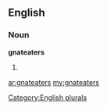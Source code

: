 ==English==

===Noun===
'''gnateaters'''

# {{plural of|[[gnateater]]}}

[[Category:English plurals]]

[[ar:gnateaters]]
[[my:gnateaters]]